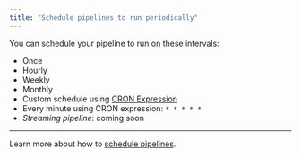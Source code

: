 ```yaml
---
title: "Schedule pipelines to run periodically"
---
```


You can schedule your pipeline to run on these intervals:

- Once
- Hourly
- Weekly
- Monthly
- Custom schedule using
  [CRON Expression](https://en.wikipedia.org/wiki/Cron#CRON_expression)
- Every minute using CRON expression: `* * * * *`
- _Streaming pipeline_: coming soon

---

Learn more about how to
[schedule pipelines](getting-started/data-pipeline-management#create-trigger).
